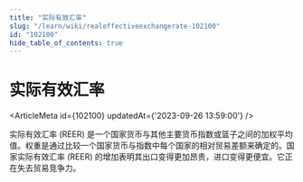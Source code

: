 ```yaml
---
title: "实际有效汇率"
slug: "/learn/wiki/realeffectiveexchangerate-102100"
id: "102100"
hide_table_of_contents: true
---
```



# 实际有效汇率

<ArticleMeta id={102100} updatedAt={'2023-09-26 13:59:00'} />
<div className='border-solid border-b border-t-0 my-4 border-[var(--ifm-color-gray-300)]' />

实际有效汇率 (REER) 是一个国家货币与其他主要货币指数或篮子之间的加权平均值。权重是通过比较一个国家货币与指数中每个国家的相对贸易差额来确定的。国家实际有效汇率 (REER) 的增加表明其出口变得更加昂贵，进口变得更便宜。它正在失去贸易竞争力。

